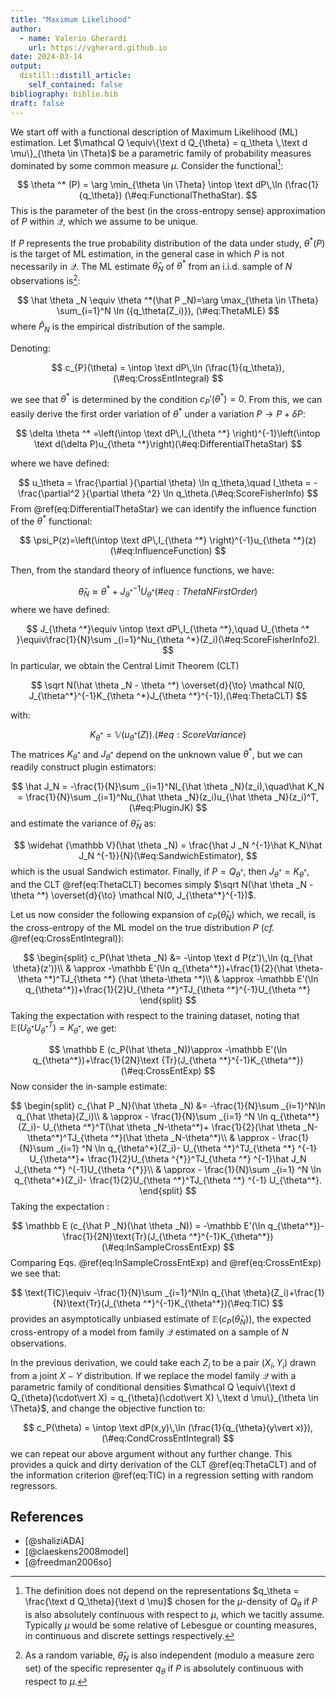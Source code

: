 ```yaml
---
title: "Maximum Likelihood"
author:
  - name: Valerio Gherardi
    url: https://vgherard.github.io
date: 2024-03-14
output:
  distill::distill_article:
    self_contained: false
bibliography: biblio.bib
draft: false
---
```


We start off with a functional description of Maximum Likelihood (ML) 
estimation. Let  $\mathcal Q \equiv\{\text d Q_{\theta} = q_\theta \,\text d \mu\}_{\theta \in \Theta}$ be a parametric family 
of probability measures dominated by some common measure $\mu$. Consider the functional^[The definition 
does not depend on the representations $q_\theta = \frac{\text d Q_\theta}{\text d \mu}$ chosen for the $\mu$-density of $Q_\theta$ if $P$ is also absolutely continuous with respect to $\mu$, which we tacitly assume. Typically $\mu$ would be some relative of Lebesgue or counting measures, in continuous and discrete 
settings respectively.]:

$$
\theta ^* (P) = \arg \min_{\theta \in \Theta} \intop \text dP\,\ln (\frac{1}{q_\theta}) (\#eq:FunctionalThethaStar).
$$
This is the parameter of the best (in the cross-entropy sense) approximation of 
$P$ within $\mathcal Q$, which we assume to be unique. 

If $P$ represents the true probability distribution of the data under study, $\theta ^*(P)$ is the target of ML estimation, in the general case in which $P$ 
is not necessarily in $\mathcal Q$. The ML estimate $\hat \theta _N$ of $\theta^*$ from an i.i.d. sample of $N$ observations is^[As a random variable, $\hat \theta _N$ is also independent (modulo a measure zero set) of the specific representer $q_\theta$ if $P$ is absolutely continuous with respect to $\mu$.]:

$$
\hat \theta _N \equiv \theta ^*(\hat P _N)=\arg \max_{\theta \in \Theta} \sum_{i=1}^N \ln ({q_\theta(Z_i)}), (\#eq:ThetaMLE)
$$
where $\hat P _N$ is the empirical distribution of the sample.

Denoting:

$$
c_{P}(\theta) = \intop \text dP\,\ln (\frac{1}{q_\theta}),(\#eq:CrossEntIntegral)
$$

we see that $\theta^*$ is determined by the condition 
$c_{P}'(\theta^*)=0$. From this, we can easily derive 
the first order variation of $\theta ^*$ under a variation 
$P \to P + \delta P$:

$$
\delta \theta ^* =\left(\intop \text dP\,I_{\theta ^*} \right)^{-1}\left(\intop \text d(\delta P)u_{\theta ^*}\right)(\#eq:DifferentialThetaStar)
$$

where we have defined:

$$
u_\theta = \frac{\partial }{\partial \theta} \ln q_\theta,\quad I_\theta = -\frac{\partial^2 }{\partial \theta ^2}  \ln q_\theta.(\#eq:ScoreFisherInfo)
$$
From \@ref(eq:DifferentialThetaStar) we can identify the influence function of 
the $\theta ^*$ functional:

$$
\psi_P(z)=\left(\intop \text dP\,I_{\theta ^*} \right)^{-1}u_{\theta ^*}(z)(\#eq:InfluenceFunction)
$$

Then, from the standard theory of influence functions, we have:

$$
\hat \theta _N \approx \theta ^*+J_{\theta ^*} ^{-1} U_{\theta^*}(\#eq:ThetaNFirstOrder)
$$
where we have defined:

$$
J_{\theta ^*}\equiv \intop \text dP\,I_{\theta ^*},\quad U_{\theta ^* }\equiv\frac{1}{N}\sum _{i=1}^Nu_{\theta ^*}(Z_i)(\#eq:ScoreFisherInfo2).
$$
In particular, we obtain the Central Limit Theorem (CLT)

$$
\sqrt N(\hat \theta _N - \theta ^*) \overset{d}{\to} \mathcal N(0, J_{\theta^*}^{-1}K_{\theta ^*}J_{\theta ^*}^{-1}),(\#eq:ThetaCLT)
$$

with:

$$
K_{\theta ^*} = \mathbb V(u_{\theta ^*}(Z)). (\#eq:ScoreVariance)
$$
The matrices $K_{\theta ^*}$ and $J_{\theta ^*}$ depend on the unknown value $\theta ^*$, but we can readily construct plugin estimators:

$$
\hat J_N = -\frac{1}{N}\sum _{i=1}^NI_{\hat \theta _N}(z_i),\quad\hat K_N = \frac{1}{N}\sum _{i=1}^Nu_{\hat \theta _N}(z_i)u_{\hat \theta _N}(z_i)^T,(\#eq:PluginJK)
$$
and estimate the variance of $\hat \theta _N$ as:

$$
\widehat {\mathbb V}(\hat \theta _N) = \frac{\hat J _N ^{-1}\hat K_N\hat J_N ^{-1}}{N}(\#eq:SandwichEstimator),
$$
which is the usual Sandwich estimator. Finally, if $P = Q_{\theta^*}$, then $J _{\theta^*} = K _{\theta^*}$, and the CLT \@ref(eq:ThetaCLT) becomes simply 
$\sqrt N(\hat \theta _N - \theta ^*) \overset{d}{\to} \mathcal N(0, J_{\theta^*}^{-1})$.

Let us now consider the following expansion of  $c_P(\hat \theta _N)$ which, we recall, is the cross-entropy of the ML model on the true distribution $P$ (*cf.* \@ref(eq:CrossEntIntegral)):

$$
\begin{split}
c_P(\hat \theta _N)
	&= -\intop \text d P(z')\,\ln (q_{\hat \theta}(z'))\\
	& \approx -\mathbb E'(\ln q_{\theta^*})+\frac{1}{2}(\hat \theta-\theta ^*)^TJ_{\theta ^*} (\hat \theta-\theta ^*)\\
	& \approx -\mathbb E'(\ln q_{\theta^*})+\frac{1}{2}U_{\theta ^*}^TJ_{\theta ^*}^{-1}U_{\theta ^*}
\end{split}
$$
Taking the expectation with respect to the training dataset, noting that 
$\mathbb E(U_{\theta ^*}U_{\theta ^*}^T)=K_{\theta ^*}$, we get:

$$
\mathbb E (c_P(\hat \theta _N))\approx -\mathbb E'(\ln q_{\theta^*})+\frac{1}{2N}\text {Tr}(J_{\theta ^*}^{-1}K_{\theta^*}) (\#eq:CrossEntExp)
$$
Now consider the in-sample estimate:

$$
\begin{split}
c_{\hat P _N}(\hat \theta _N) &= -\frac{1}{N}\sum _{i=1}^N\ln q_{\hat \theta}(Z_i)\\
& \approx - \frac{1}{N}\sum _{i=1} ^N \ln q_{\theta^*}(Z_i)- U_{\theta ^*}^T(\hat \theta _N-\theta^*)+ \frac{1}{2}(\hat \theta _N-\theta^*)^TJ_{\theta ^*}(\hat \theta _N-\theta^*)\\
& \approx - \frac{1}{N}\sum _{i=1} ^N \ln q_{\theta^*}(Z_i)- U_{\theta ^*}^TJ_{\theta ^*} ^{-1} U_{\theta^*}+ \frac{1}{2}U_{\theta ^{*}}^TJ_{\theta ^*} ^{-1}\hat J_N J_{\theta ^*} ^{-1}U_{\theta ^{*}}\\
& \approx - \frac{1}{N}\sum _{i=1} ^N \ln q_{\theta^*}(Z_i)- \frac{1}{2}U_{\theta ^*}^TJ_{\theta ^*} ^{-1} U_{\theta^*}.
\end{split}
$$
Taking the expectation :

$$
\mathbb E (c_{\hat P _N}(\hat \theta _N)) = -\mathbb E'(\ln q_{\theta^*})-\frac{1}{2N}\text{Tr}(J_{\theta ^*}^{-1}K_{\theta^*})(\#eq:InSampleCrossEntExp)
$$
Comparing Eqs. \@ref(eq:InSampleCrossEntExp) and \@ref(eq:CrossEntExp) we see 
that:

$$
\text{TIC}\equiv -\frac{1}{N}\sum _{i=1}^N\ln q_{\hat \theta}(Z_i)+\frac{1}{N}\text{Tr}(J_{\theta ^*}^{-1}K_{\theta^*})(\#eq:TIC)
$$
provides an asymptotically unbiased estimate of 
$\mathbb E (c_P(\hat \theta _N))$, the expected cross-entropy of a model from
family $\mathcal Q$ estimated on a sample of $N$ observations.

In the previous derivation, we could take each $Z_i$ to be a pair $(X_i,\,Y_i)$ 
drawn from a joint $X-Y$ distribution. If we replace the model family $\mathcal Q$ 
with a parametric family of conditional densities $\mathcal Q \equiv\{\text d Q_{\theta}(\cdot\vert X) = q_{\theta}(\cdot\vert X) \,\text d \mu\}_{\theta \in \Theta}$, and change the objective function to:

$$
c_P(\theta) = \intop \text dP(x,y)\,\ln (\frac{1}{q_{\theta}(y\vert x)}),(\#eq:CondCrossEntIntegral)
$$
we can repeat our above argument without any further change. This
provides a quick and dirty derivation of the CLT \@ref(eq:ThetaCLT) and of the
information criterion \@ref(eq:TIC) in a regression setting with random 
regressors.

## References

- [@shaliziADA]
- [@claeskens2008model]
- [@freedman2006so]
